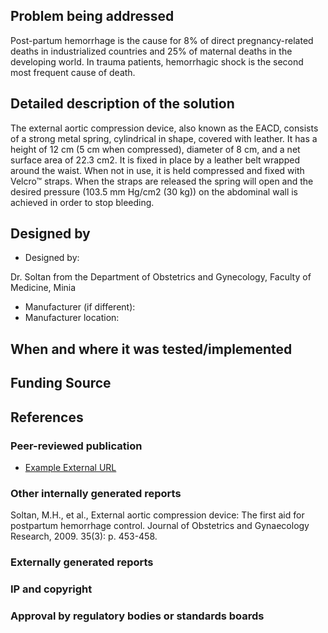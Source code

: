 {{Medical Device
|Health Topic=Maternal mortality 
|Classification=Treatment
|Scope=Clinical trial
|Location=Africa
|Image=Imageneeded.png
}}
<!-- Please make sure to use the format provided below for consistency between all devices. -->
==Problem being addressed==
Post-partum hemorrhage is the cause for 8% of direct pregnancy-related deaths in
industrialized countries and 25% of maternal deaths in the developing world. In trauma
patients, hemorrhagic shock is the second most frequent cause of death.
==Detailed description of the solution==
The external aortic compression device, also known as the EACD, consists of a strong
metal spring, cylindrical in shape, covered with leather. It has a height of 12 cm (5 cm
when compressed), diameter of 8 cm, and a net surface area of 22.3 cm2. It is fixed in
place by a leather belt wrapped around the waist. When not in use, it is held compressed
and fixed with Velcro™ straps. When the straps are released the spring will open and
the desired pressure (103.5 mm Hg/cm2 (30 kg)) on the abdominal wall is achieved in
order to stop bleeding.
==Designed by==
*Designed by:
Dr. Soltan from the Department of Obstetrics and Gynecology, Faculty of Medicine, Minia
*Manufacturer (if different):
*Manufacturer location:

==When and where it was tested/implemented ==
 
==Funding Source==

==References==
===Peer-reviewed publication===
* [http://www.appropedia.org Example External URL]

===Other internally generated reports===
Soltan, M.H., et al., External aortic compression device: The first aid for postpartum
hemorrhage control. Journal of Obstetrics and Gynaecology Research, 2009. 35(3): p.
453-458.
===Externally generated reports===
===IP and copyright===
===Approval by regulatory bodies or standards boards===

<!-- Add relevant categories, such as [[Category:HIV]] or [[Category:Malaria]] below this line -->